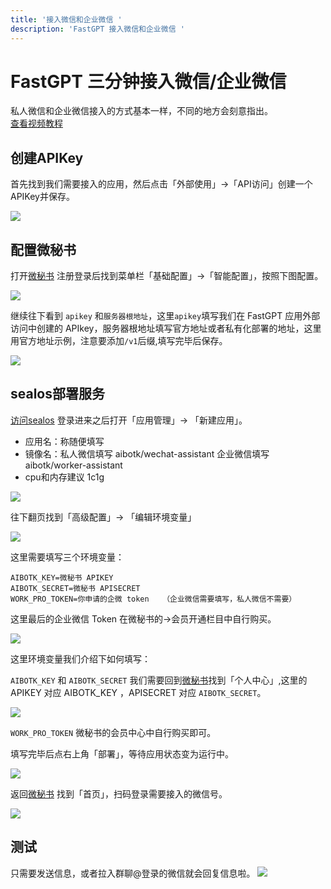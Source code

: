 ```yaml
---
title: '接入微信和企业微信 '
description: 'FastGPT 接入微信和企业微信 '
---
```


# FastGPT 三分钟接入微信/企业微信
私人微信和企业微信接入的方式基本一样，不同的地方会刻意指出。   
[查看视频教程](https://www.bilibili.com/video/BV1rJ4m1w7xk/)
## 创建APIKey
首先找到我们需要接入的应用，然后点击「外部使用」->「API访问」创建一个APIKey并保存。

![](/imgs/wechat1.png)

## 配置微秘书

打开[微秘书](https://wechat.aibotk.com?r=zWLnZK) 注册登录后找到菜单栏「基础配置」->「智能配置」，按照下图配置。

![](/imgs/wechat2.png)

继续往下看到 `apikey` 和`服务器根地址`，这里`apikey`填写我们在 FastGPT 应用外部访问中创建的 APIkey，服务器根地址填写官方地址或者私有化部署的地址，这里用官方地址示例，注意要添加`/v1`后缀,填写完毕后保存。

![](/imgs/wechat3.png)

## sealos部署服务

[访问sealos](https://hzh.sealos.run?uid=fnWRt09fZP) 登录进来之后打开「应用管理」-> 「新建应用」。
- 应用名：称随便填写
- 镜像名：私人微信填写 aibotk/wechat-assistant 企业微信填写 aibotk/worker-assistant
- cpu和内存建议 1c1g

![](/imgs/wechat4.png)

往下翻页找到「高级配置」-> 「编辑环境变量」

![](/imgs/wechat5.png)

这里需要填写三个环境变量：   
```
AIBOTK_KEY=微秘书 APIKEY   
AIBOTK_SECRET=微秘书 APISECRET   
WORK_PRO_TOKEN=你申请的企微 token   （企业微信需要填写，私人微信不需要）
```

这里最后的企业微信 Token 在微秘书的->会员开通栏目中自行购买。

![](/imgs/wechat6.png)

这里环境变量我们介绍下如何填写：

`AIBOTK_KEY` 和 `AIBOTK_SECRET` 我们需要回到[微秘书](https://wechat.aibotk.com?r=zWLnZK)找到「个人中心」,这里的 APIKEY 对应 AIBOTK_KEY ，APISECRET 对应 `AIBOTK_SECRET`。

![](/imgs/wechat7.png)

`WORK_PRO_TOKEN` 微秘书的会员中心中自行购买即可。

填写完毕后点右上角「部署」，等待应用状态变为运行中。  

![](/imgs/wechat8.png)

返回[微秘书](https://wechat.aibotk.com?r=zWLnZK) 找到「首页」，扫码登录需要接入的微信号。

![](/imgs/wechat9.png)

## 测试
只需要发送信息，或者拉入群聊@登录的微信就会回复信息啦。
![](/imgs/wechat10.png)






